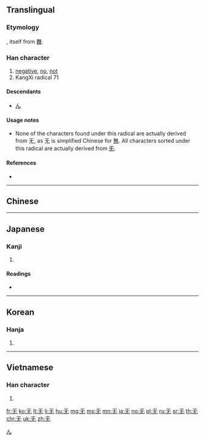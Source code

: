 {{also|天|無}}
==Translingual==
{{stroke order|type=animate}}

===Etymology===
{{Han simp|無}}, itself from [[舞]].

===Han character===
{{Han char|rn=71|rad=无|as=00|sn=4|four=|canj=MKU}}

# [[negative]], [[no]], [[not]]
# KangXi radical 71

====Descendants====
* [[ん]]

====Usage notes====
* None of the characters found under this radical are actually derived from 无, as 无 is simplified Chinese for [[無]]. All characters sorted under this radical are actually derived from [[旡]].

====References====
* {{Han ref|kx=0485.230|dkj=13716|dj=0847.260|hdz=21147.120|uh=65E0|ud=26080}}

[[Category:Han characters from which hiragana were derived|ん]]

----

==Chinese==
{{zh-see|無}}

----

==Japanese==

===Kanji===
{{ja-kanji|grade=|rs=无00}}

# {{alternative form of|無|lang=ja}}

====Readings====
* {{ja-readings|on=[[ぶ]] (bu), [[む]] (mu)|kun=[[ない]] (nai)}}

----

==Korean==

===Hanja===
{{ko-hanja|hangeul=무|eumhun=|rv=mu|mr=mu|y=mu}}

# {{defn|lang=ko|sort=无00}}

----

==Vietnamese==

===Han character===
{{vi-hantu|[[vô]]|rs=无00}}

# {{defn|lang=vi|sort=无00}}

[[Category:CJKV radicals| ]]

[[fr:无]]
[[ko:无]]
[[lt:无]]
[[li:无]]
[[hu:无]]
[[mg:无]]
[[ms:无]]
[[mn:无]]
[[ja:无]]
[[no:无]]
[[pl:无]]
[[ru:无]]
[[sr:无]]
[[th:无]]
[[chr:无]]
[[uk:无]]
[[zh:无]]